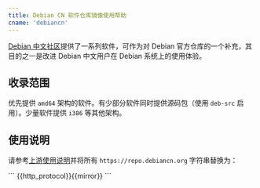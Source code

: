 ```yaml
---
title: Debian CN 软件仓库镜像使用帮助
cname: 'debiancn'
---
```


[Debian 中文社区](https://www.debiancn.org)提供了一系列软件，可作为对 Debian 官方仓库的一个补充，其目的之一是改进 Debian 中文用户在 Debian 系统上的使用体验。

## 收录范围

优先提供 `amd64` 架构的软件。有少部分软件同时提供源码包（使用 `deb-src` 启用）。少量软件提供 `i386` 等其他架构。

## 使用说明

请参考[上游使用说明](https://github.com/debiancn/repo)并将所有 `https://repo.debiancn.org` 字符串替换为：

<CodeBlock>
```
{{http_protocol}}{{mirror}}
```
</CodeBlock>
